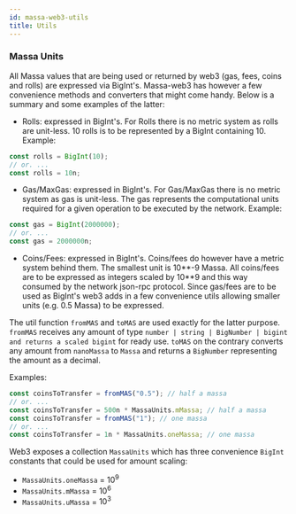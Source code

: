 ```yaml
---
id: massa-web3-utils
title: Utils
---
```


### Massa Units

All Massa values that are being used or returned by web3 (gas, fees, coins and rolls) are expressed via BigInt's. Massa-web3 has however a few convenience methods and converters that might come handy. Below is a summary and some examples of the latter:

- Rolls: expressed in BigInt's. For Rolls there is no metric system as rolls are unit-less. 10 rolls is to be represented by a BigInt containing 10. Example:

```ts
const rolls = BigInt(10);
// or. ...
const rolls = 10n;
```

- Gas/MaxGas: expressed in BigInt's. For Gas/MaxGas there is no metric system as gas is unit-less. The gas represents the computational units required for a given operation to be executed by the network. Example:

```ts
const gas = BigInt(2000000);
// or. ...
const gas = 2000000n;
```

- Coins/Fees: expressed in BigInt's. Coins/fees do however have a metric system behind them. The smallest unit is 10**-9 Massa. All coins/fees are to be expressed as integers scaled by 10**9 and this way consumed by the network json-rpc protocol. Since gas/fees are to be used as BigInt's web3 adds in a few convenience utils allowing smaller units (e.g. 0.5 Massa) to be expressed.

The util function `fromMAS` and `toMAS` are used exactly for the latter purpose. `fromMAS` receives any amount of type `number | string | BigNumber | bigint and returns a scaled bigint` for ready use. `toMAS` on the contrary converts any amount from `nanoMassa` to `Massa` and returns a `BigNumber` representing the amount as a decimal.

Examples:

```ts
const coinsToTransfer = fromMAS("0.5"); // half a massa
// or. ...
const coinsToTransfer = 500n * MassaUnits.mMassa; // half a massa
const coinsToTransfer = fromMAS("1"); // one massa
// or. ...
const coinsToTransfer = 1n * MassaUnits.oneMassa; // one massa
```

Web3 exposes a collection `MassaUnits` which has three convenience `BigInt` constants that could be used for amount scaling:

- `MassaUnits.oneMassa` = $10^{9}$
- `MassaUnits.mMassa` = $10^{6}$
- `MassaUnits.uMassa` = $10^{3}$
